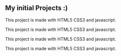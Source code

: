## My initial Projects :)

<ProjectCard
  title='Web prototype Web TechNews'
  link='https://anbreaker.github.io/prototypeWebTechNews/'
  bg='linear-gradient(to right, #D4145A 0%, #FBB03B 100%)'>
  This project is made with HTML5 CSS3 and javascript.
</ProjectCard>

<ProjectCard
  title='Game made with Python and pyGame'
  link='https://github.com/anbreaker/theQuestGamePyGame'
  bg='linear-gradient(to right, rgb(0, 146, 69) 0%, rgb(252, 238, 33) 100%)'>
  This project is made with HTML5 CSS3 and javascript.
</ProjectCard>

<ProjectCard
  title='Web prototype of Raquel Antúnez'
  link='http://anbreaker.github.com/raquelWeb'
  bg='linear-gradient(to right, rgb(102, 45, 140) 0%, rgb(237, 30, 121)  100%);'>
  This project is made with HTML5 CSS3 and javascript.
</ProjectCard>

<ProjectCard
  title='Nodejs & Mongodb Notes App (Login, Registro,CRUD, ES6+...)'
  link='http://nodemongoapp.ddns.net/'
  bg='linear-gradient(to right, rgb(213, 133, 255) 0%, rgb(0, 255, 238) 100%)'>
  This project is made with HTML5 CSS3 and javascript.
</ProjectCard>
